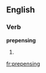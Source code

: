 
==English==

===Verb===
'''prepensing'''

# {{present participle of|[[prepense]]}}

[[fr:prepensing]]